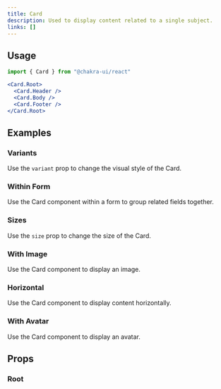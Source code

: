 ```yaml
---
title: Card
description: Used to display content related to a single subject.
links: []
---
```


<ExampleTabs name="card-basic" />

## Usage

```jsx
import { Card } from "@chakra-ui/react"
```

```jsx
<Card.Root>
  <Card.Header />
  <Card.Body />
  <Card.Footer />
</Card.Root>
```

## Examples

### Variants

Use the `variant` prop to change the visual style of the Card.

<ExampleTabs name="card-with-variants" />

### Within Form

Use the Card component within a form to group related fields together.

<ExampleTabs name="card-with-form" />

### Sizes

Use the `size` prop to change the size of the Card.

<ExampleTabs name="card-with-sizes" />

### With Image

Use the Card component to display an image.

<ExampleTabs name="card-with-image" />

### Horizontal

Use the Card component to display content horizontally.

<ExampleTabs name="card-horizontal" />

### With Avatar

Use the Card component to display an avatar.

<ExampleTabs name="card-with-avatar" />

## Props

### Root

<PropTable component="Card" part="Root" />
